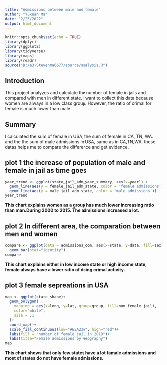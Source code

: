 ```yaml
---
title: "Admissions between male and female"
author: "Yuxuan Ma"
date: "2/25/2022"
output: html_document
---
```


```r
knitr::opts_chunk$set(echo = TRUE)
library(dplyr)
library(ggplot2)
library(tidyverse)
library(maps)
library(readr)
source("D:/a3-Stevenma6677/source/analysis.R")
```

## Introduction

This project analyzes and calculate the number of female in jails and compared with men in different state. I want to collect this data because women are always in a low class group. However, the ratio of crimal for female is much lower than male


## Summary

I calculated the sum of female in USA, the sum of female in CA, TN, WA. and the the sum of male admissions in USA, same as in CA,TN,WA. these datas helps me to compare the difference and get evidence.


## plot 1 the increase of population of male and female in jail as time goes


```r
year_trend <- ggplot(state_jail_adm_year_summary, aes(x=year)) +
  geom_line(aes(y = female_jail_adm_state, color = 'female admissions')) +
  geom_line(aes(y = male_jail_adm_state, color = 'male admissions'))
year_trend
```

**This chart explains women as a group has much lower increasing ratio than man.During 2000 to 2015. The admissions increased a lot.**

## plot 2 In different area, the comparation between men and women

```r
compare <- ggplot(data = admissions_com, aes(x=state, y=data, fill=sex)) +
  geom_bar(stat="identity")
compare
```

**This chart explains either in low income state or high income state, female always have a lower ratio of doing crimal activity.**


## plot 3 female sepreations in USA

```r
map <- ggplot(state_shape)+
  geom_polygon(
    mapping = aes(x=long, y=lat, group=group, fill=num_female_jail),
    color="white",
    size = .1
  )+
  coord_map()+
  scale_fill_continuous(low="#EEA236", high="red")+
  labs(fill = "number of female_jail in 2018")+
  labs(title="Female admissions by Geography")
map
```

**This chart shows that only few states have a lot famale admissions and most of states do not have female admissions.**